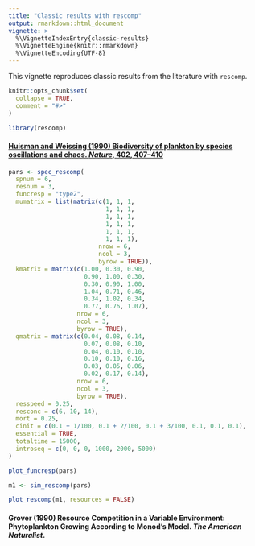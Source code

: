 ```yaml
---
title: "Classic results with rescomp"
output: rmarkdown::html_document
vignette: >
  %\VignetteIndexEntry{classic-results}
  %\VignetteEngine{knitr::rmarkdown}
  %\VignetteEncoding{UTF-8}
---
```


This vignette reproduces classic results from the literature with `rescomp`.

```r
knitr::opts_chunk$set(
  collapse = TRUE,
  comment = "#>"
)
```

```r
library(rescomp)
```

#### [Huisman and Weissing (1990) Biodiversity of plankton by species oscillations and chaos. *Nature*, 402, 407–410](https://www.nature.com/articles/46540)


```r
pars <- spec_rescomp(
  spnum = 6, 
  resnum = 3,
  funcresp = "type2",
  mumatrix = list(matrix(c(1, 1, 1, 
                           1, 1, 1, 
                           1, 1, 1, 
                           1, 1, 1, 
                           1, 1, 1,
                           1, 1, 1), 
                         nrow = 6, 
                         ncol = 3,
                         byrow = TRUE)),
  kmatrix = matrix(c(1.00, 0.30, 0.90,
                     0.90, 1.00, 0.30,
                     0.30, 0.90, 1.00,
                     1.04, 0.71, 0.46,
                     0.34, 1.02, 0.34,
                     0.77, 0.76, 1.07), 
                   nrow = 6, 
                   ncol = 3,
                   byrow = TRUE),
  qmatrix = matrix(c(0.04, 0.08, 0.14,
                     0.07, 0.08, 0.10,
                     0.04, 0.10, 0.10,
                     0.10, 0.10, 0.16,
                     0.03, 0.05, 0.06,
                     0.02, 0.17, 0.14), 
                   nrow = 6, 
                   ncol = 3,
                   byrow = TRUE),
  resspeed = 0.25,
  resconc = c(6, 10, 14),
  mort = 0.25,
  cinit = c(0.1 + 1/100, 0.1 + 2/100, 0.1 + 3/100, 0.1, 0.1, 0.1),
  essential = TRUE,
  totaltime = 15000, 
  introseq = c(0, 0, 0, 1000, 2000, 5000)
)
```
```r
plot_funcresp(pars)
```



```r
m1 <- sim_rescomp(pars)
```

```r
plot_rescomp(m1, resources = FALSE)
```

#### Grover (1990) Resource Competition in a Variable Environment: Phytoplankton Growing According to Monod's Model. *The American Naturalist*.
